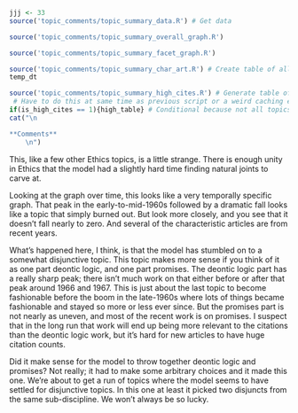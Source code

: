 ```r
jjj <- 33
source('topic_comments/topic_summary_data.R') # Get data
```

```r
source('topic_comments/topic_summary_overall_graph.R')
```

```r
source('topic_comments/topic_summary_facet_graph.R')
```

```r
source('topic_comments/topic_summary_char_art.R') # Create table of all articles in topic
temp_dt
```

```r
source('topic_comments/topic_summary_high_cites.R') # Generate table of highly cited articles. 
 # Have to do this at same time as previous script or a weird caching error occurs.
if(is_high_cites == 1){high_table} # Conditional because not all topics have high cites
cat("\n

**Comments**
	\n")
```

This, like a few other Ethics topics, is a little strange. There is enough unity in Ethics that the model had a slightly hard time finding natural joints to carve at.

Looking at the graph over time, this looks like a very temporally specific graph. That peak in the early-to-mid-1960s followed by a dramatic fall looks like a topic that simply burned out. But look more closely, and you see that it doesn't fall nearly to zero. And several of the characteristic articles are from recent years.

What's happened here, I think, is that the model has stumbled on to a somewhat disjunctive topic. This topic makes more sense if you think of it as one part deontic logic, and one part promises. The deontic logic part has a really sharp peak; there isn't much work on that either before or after that peak around 1966 and 1967. This is just about the last topic to become fashionable before the boom in the late-1960s where lots of things became fashionable and stayed so more or less ever since. But the promises part is not nearly as uneven, and most of the recent work is on promises. I suspect that in the long run that work will end up being more relevant to the citations than the deontic logic work, but it's hard for new articles to have huge citation counts.

Did it make sense for the model to throw together deontic logic and promises? Not really; it had to make some arbitrary choices and it made this one. We're about to get a run of topics where the model seems to have settled for disjunctive topics. In this one at least it picked two disjuncts from the same sub-discipline. We won't always be so lucky.